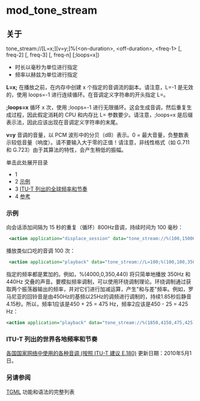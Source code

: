 # mod_tone_stream

## 关于

tone\_stream://\[L=x;\]\[v=y;\]%(&lt;on-duration>, &lt;off-duration>, &lt;freq-1> \[, freq-2\] \[, freq-3\] \[, freq-n\] \[;loops=x\])

* 时长以毫秒为单位进行指定
* 频率以赫兹为单位进行指定

**L=x;** 在播放之前，在内存中创建 x 个指定的音调流的副本。请注意，L=-1 是无效的，使用 loops=-1 进行连续循环。在音调定义字符串的开头指定 L=。

**;loops=x** 循环 x 次，使用 ;loops=-1 进行无限循环。这会生成音调，然后重复生成过程，因此假定消耗的 CPU 和内存比 L= 参数要少。请注意，;loops=x 是后缀表示法，因此应该出现在音调定义字符串的末尾。

**v=y** 音调的音量，以 PCM 波形中的分贝（dB）表示。0 = 最大音量，负整数表示较低音量（响度）。请不要输入大于零的正值！请注意，非线性格式（如 G.711 和 G.723）由于其算法的特性，会产生稍低的振幅。

单击此处展开目录

* 1 [](#--)
* 2 [示例](#examples)
* 3 [ITU-T 列出的全球频率和节奏](#worldwide-frequencies-and-cadences-listed-by-itu-t)
* 4 [参考](#see-also)

###  

### 示例

向会话添加间隔为 15 秒的重复（循环）800Hz音调，持续时间为 100 毫秒：

```xml
 <action application="displace_session" data="tone_stream://%(100,15000,800);loops=-1" />
```

播放类似口吃的音调 100 次：

```xml
 <action application="playback" data="tone_stream://L=100;%(100,100,350,440)" />
```

指定的频率都是累加的。例如，%(4000,0,350,440) 将只简单地播放 350Hz 和 440Hz 交叠的声音。要模拟频率调制，可以使用环绕调制理论。环绕调制通过获取两个振荡器输出的频率，并对它们进行加减运算，产生"和与差"频率。例如，罗马尼亚的回铃音是由450Hz的基频以25Hz的调频进行调制的，持续1.85秒后静音4.15秒。所以，频率1应该是450 + 25 = 475 Hz，频率2应该是450 - 25 = 425 Hz：

```xml
<action application="playback" data="tone_stream://%(1850,4150,475,425);loops=-1" />
```

### ITU-T 列出的世界各地频率和节奏

[各国国家网络中使用的各种音调 (按照 ITU-T 建议 E.180)](http://www.itu.int/dms%5Fpub/itu-t/opb/sp/T-SP-E.180-2010-PDF-E.pdf) 更新日期：2010年5月1日。

### 另请参阅

[TGML](./mod-dptools/mod-dptools:-gentones/TGML_6586573.mdx#lua) 功能和语法的完整列表